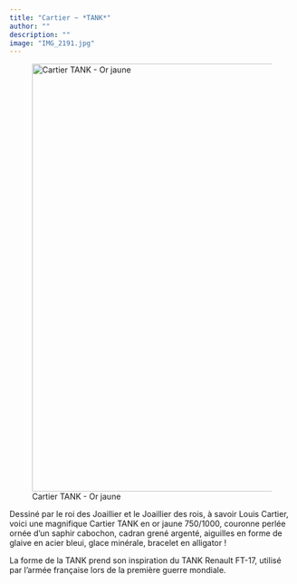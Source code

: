 ```yaml
---
title: "Cartier ~ *TANK*"
author: ""
description: ""
image: "IMG_2191.jpg"
---
```


![Cartier TANK - Or jaune](IMG_2191.jpg){fig-align="center" width="20cm"}

Dessiné par le roi des Joaillier et le Joaillier des rois, à savoir Louis Cartier, voici une magnifique Cartier TANK en or jaune 750/1000, couronne perlée ornée d'un saphir cabochon, cadran grené argenté, aiguilles en forme de glaive en acier bleui, glace minérale, bracelet en alligator !

La forme de la TANK prend son inspiration du TANK Renault FT-17, utilisé par l'armée française lors de la première guerre mondiale.
